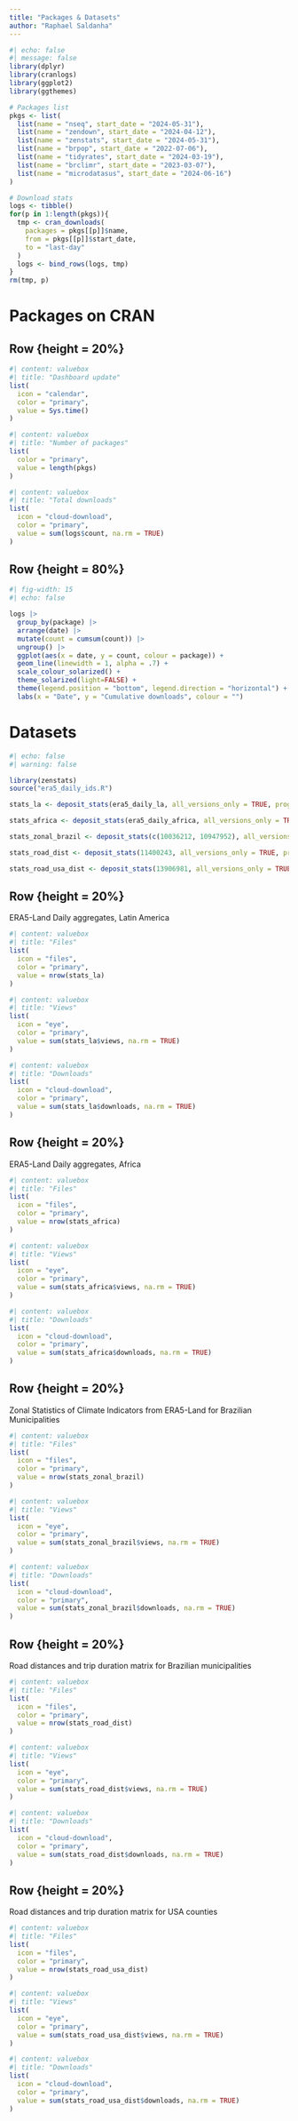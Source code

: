 ```yaml
---
title: "Packages & Datasets"
author: "Raphael Saldanha"
---
```


```r
#| echo: false
#| message: false
library(dplyr)
library(cranlogs)
library(ggplot2)
library(ggthemes)

# Packages list
pkgs <- list(
  list(name = "nseq", start_date = "2024-05-31"),
  list(name = "zendown", start_date = "2024-04-12"),
  list(name = "zenstats", start_date = "2024-05-31"),
  list(name = "brpop", start_date = "2022-07-06"),
  list(name = "tidyrates", start_date = "2024-03-19"),
  list(name = "brclimr", start_date = "2023-03-07"),
  list(name = "microdatasus", start_date = "2024-06-16")
)

# Download stats
logs <- tibble()
for(p in 1:length(pkgs)){
  tmp <- cran_downloads(
    packages = pkgs[[p]]$name, 
    from = pkgs[[p]]$start_date, 
    to = "last-day"
  )
  logs <- bind_rows(logs, tmp)
}
rm(tmp, p)

```

# Packages on CRAN

## Row {height = 20%}

```r
#| content: valuebox
#| title: "Dashboard update"
list(
  icon = "calendar",
  color = "primary",
  value = Sys.time()
)
```

```r
#| content: valuebox
#| title: "Number of packages"
list(
  color = "primary",
  value = length(pkgs)
)
```

```r
#| content: valuebox
#| title: "Total downloads"
list(
  icon = "cloud-download",
  color = "primary",
  value = sum(logs$count, na.rm = TRUE)
)
```

## Row {height = 80%}

```r
#| fig-width: 15
#| echo: false

logs |>
  group_by(package) |>
  arrange(date) |>
  mutate(count = cumsum(count)) |>
  ungroup() |>
  ggplot(aes(x = date, y = count, colour = package)) +
  geom_line(linewidth = 1, alpha = .7) +
  scale_colour_solarized() +
  theme_solarized(light=FALSE) +
  theme(legend.position = "bottom", legend.direction = "horizontal") +
  labs(x = "Date", y = "Cumulative downloads", colour = "")
```


# Datasets

```r
#| echo: false
#| warning: false

library(zenstats)
source("era5_daily_ids.R")

stats_la <- deposit_stats(era5_daily_la, all_versions_only = TRUE, progress = FALSE)

stats_africa <- deposit_stats(era5_daily_africa, all_versions_only = TRUE, progress = FALSE)

stats_zonal_brazil <- deposit_stats(c(10036212, 10947952), all_versions_only = TRUE, progress = FALSE)

stats_road_dist <- deposit_stats(11400243, all_versions_only = TRUE, progress = FALSE)

stats_road_usa_dist <- deposit_stats(13906981, all_versions_only = TRUE, progress = FALSE)
```

## Row {height = 20%}

ERA5-Land Daily aggregates, Latin America

```r
#| content: valuebox
#| title: "Files"
list(
  icon = "files",
  color = "primary",
  value = nrow(stats_la)
)
```

```r
#| content: valuebox
#| title: "Views"
list(
  icon = "eye",
  color = "primary",
  value = sum(stats_la$views, na.rm = TRUE)
)
```

```r
#| content: valuebox
#| title: "Downloads"
list(
  icon = "cloud-download",
  color = "primary",
  value = sum(stats_la$downloads, na.rm = TRUE)
)
```

## Row {height = 20%}

ERA5-Land Daily aggregates, Africa

```r
#| content: valuebox
#| title: "Files"
list(
  icon = "files",
  color = "primary",
  value = nrow(stats_africa)
)
```

```r
#| content: valuebox
#| title: "Views"
list(
  icon = "eye",
  color = "primary",
  value = sum(stats_africa$views, na.rm = TRUE)
)
```

```r
#| content: valuebox
#| title: "Downloads"
list(
  icon = "cloud-download",
  color = "primary",
  value = sum(stats_africa$downloads, na.rm = TRUE)
)
```


## Row {height = 20%}

Zonal Statistics of Climate Indicators from ERA5-Land for Brazilian Municipalities

```r
#| content: valuebox
#| title: "Files"
list(
  icon = "files",
  color = "primary",
  value = nrow(stats_zonal_brazil)
)
```

```r
#| content: valuebox
#| title: "Views"
list(
  icon = "eye",
  color = "primary",
  value = sum(stats_zonal_brazil$views, na.rm = TRUE)
)
```

```r
#| content: valuebox
#| title: "Downloads"
list(
  icon = "cloud-download",
  color = "primary",
  value = sum(stats_zonal_brazil$downloads, na.rm = TRUE)
)
```

## Row {height = 20%}

Road distances and trip duration matrix for Brazilian municipalities

```r
#| content: valuebox
#| title: "Files"
list(
  icon = "files",
  color = "primary",
  value = nrow(stats_road_dist)
)
```

```r
#| content: valuebox
#| title: "Views"
list(
  icon = "eye",
  color = "primary",
  value = sum(stats_road_dist$views, na.rm = TRUE)
)
```

```r
#| content: valuebox
#| title: "Downloads"
list(
  icon = "cloud-download",
  color = "primary",
  value = sum(stats_road_dist$downloads, na.rm = TRUE)
)
```

## Row {height = 20%}

Road distances and trip duration matrix for USA counties

```r
#| content: valuebox
#| title: "Files"
list(
  icon = "files",
  color = "primary",
  value = nrow(stats_road_usa_dist)
)
```

```r
#| content: valuebox
#| title: "Views"
list(
  icon = "eye",
  color = "primary",
  value = sum(stats_road_usa_dist$views, na.rm = TRUE)
)
```

```r
#| content: valuebox
#| title: "Downloads"
list(
  icon = "cloud-download",
  color = "primary",
  value = sum(stats_road_usa_dist$downloads, na.rm = TRUE)
)
```
